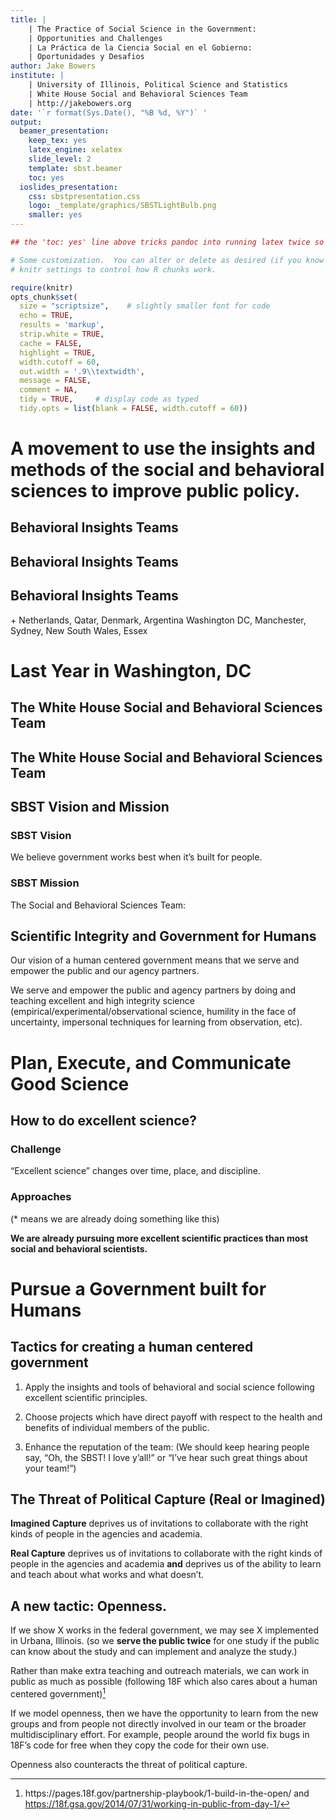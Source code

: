 ```yaml
---
title: |
    | The Practice of Social Science in the Government:
    | Opportunities and Challenges
    | La Práctica de la Ciencia Social en el Gobierno:
    | Oportunidades y Desafios
author: Jake Bowers
institute: |
    | University of Illinois, Political Science and Statistics
    | White House Social and Behavioral Sciences Team
    | http://jakebowers.org
date: '`r format(Sys.Date(), "%B %d, %Y")` '
output:
  beamer_presentation:
    keep_tex: yes
    latex_engine: xelatex
    slide_level: 2
    template: sbst.beamer
    toc: yes
  ioslides_presentation:
    css: sbstpresentation.css
    logo: _template/graphics/SBSTLightBulb.png
    smaller: yes
---
```

```r
## the 'toc: yes' line above tricks pandoc into running latex twice so that we can see the nice logos

# Some customization.  You can alter or delete as desired (if you know what you are doing).
# knitr settings to control how R chunks work.

require(knitr)
opts_chunk$set(
  size = "scriptsize",    # slightly smaller font for code
  echo = TRUE,
  results = 'markup',
  strip.white = TRUE,
  cache = FALSE,
  highlight = TRUE,
  width.cutoff = 60,
  out.width = '.9\\textwidth',
  message = FALSE,
  comment = NA,
  tidy = TRUE,     # display code as typed
  tidy.opts = list(blank = FALSE, width.cutoff = 60))
```

# A movement to use the insights and methods of the social and behavioral sciences to improve public policy.

## Behavioral Insights Teams
\centering\includegraphics[width=.8\textwidth]{biteam.png}


## Behavioral Insights Teams
\centering\includegraphics[width=.8\textwidth]{ausbiteam.png}

## Behavioral Insights Teams
\centering\includegraphics[width=.8\textwidth]{EUBIT32.png}

$+$ Netherlands, Qatar, Denmark, Argentina \ldots Washington DC, Manchester, Sydney, New South Wales, Essex \ldots


# Last Year in Washington, DC

## The White House Social and Behavioral Sciences Team

\centering
\includegraphics[width=.8\textwidth]{TeamSept2016.jpg}

\note{ 

}

## The White House Social and Behavioral Sciences Team
\centering
\includegraphics[width=.9\textwidth]{sbstwebclip.png}


## SBST Vision and Mission

### SBST Vision
We believe government works best when it's built for people.

### SBST Mission
The Social and Behavioral Sciences Team:

\begin{itemize}
\item Brings diverse scientific expertise to Federal agencies
 \item Applies insights about human behavior to improve Government’s interactions with people
 \item Tests and learns what works using rigorous methods
 \end{itemize}


## Scientific Integrity and Government for Humans

Our vision of a human centered government means that we serve and empower the public and our agency partners.

\bigskip

We serve and empower the public and agency partners by doing and teaching excellent and high integrity science (empirical/experimental/observational science, humility in the face of uncertainty, impersonal techniques for learning from observation, etc\ldots).


# Plan, Execute, and Communicate Good Science

## How to do excellent science?

### Challenge
"Excellent science" changes over time, place, and discipline.

### Approaches

(* means we are already doing something like this)

\begin{itemize}
\item Publicize all results --- confirming, null* or counter to our or any agencies policy priors.
\item Publish in Peer Reviewed Places. *
\item Register all designs that we run to avoid the file drawer problem. *
\item Pre-analysis plans to avoid concerns about fishing and p-hacking. *
\item Re-analysis (from scratch) of results. *
\item Reproducible code to enable public scrutiny and learning (by others, by us) *
\item Follow (and improve) the Standard Operating Procedure (SOP) *
\end{itemize}

\medskip
\pause

**We are already pursuing more excellent scientific practices than most social and behavioral scientists.**

# Pursue a Government built for Humans

## Tactics for creating a human centered government


 1. Apply the insights and tools of behavioral and social science following
    excellent scientific principles.

 2. Choose projects which have direct payoff with respect to the health and
    benefits of individual members of the public.

 3. Enhance the reputation of the team: (We should keep hearing people say,
    "Oh, the SBST! I love y'all!" or "I've hear such great things about your
    team!")


## The Threat of Political Capture (Real or Imagined)

**Imagined Capture** deprives us of invitations to collaborate with the right kinds of people in the agencies and academia.

\medskip

**Real Capture** deprives us of invitations to collaborate with the right kinds of people in the agencies and academia **and** deprives us of the ability to learn and teach about what works and what doesn't.

## A new tactic: Openness.

If we show X works in the federal government, we may see X implemented in Urbana, Illinois. (so we **serve the public twice** for one study if the public can know about the study and can implement and analyze the study.)

\medskip

Rather than make extra teaching and outreach materials, we can work in
public as much as possible (following 18F which also cares about a human centered
government)^[https://pages.18f.gov/partnership-playbook/1-build-in-the-open/ and 
    <https://18f.gsa.gov/2014/07/31/working-in-public-from-day-1/>]


\medskip

If we model openness, then we have the opportunity to learn from the new groups
and from people not directly involved in our team or the broader
multidisciplinary effort. For example, people around the world fix bugs in 18F's code for
free when they copy the code for their own use.

\medskip

Openness also counteracts the threat of political capture.





